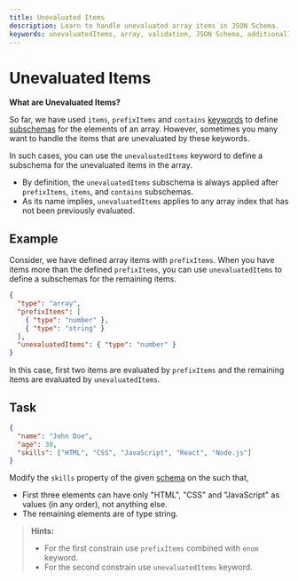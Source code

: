 ```yaml
---
title: Unevaluated Items
description: Learn to handle unevaluated array items in JSON Schema.
keywords: unevaluatedItems, array, validation, JSON Schema, additionalItems
---
```



# Unevaluated Items

**What are Unevaluated Items?**

So far, we have used `items`, `prefixItems` and `contains` [keywords](https://json-schema.org/learn/glossary#keyword) to define [subschemas](https://json-schema.org/learn/glossary#subschema) for the elements of an array. However, sometimes you many want to handle the items that are unevaluated by these keywords.

In such cases, you can use the `unevaluatedItems` keyword to define a subschema for the unevaluated items in the array.

- By definition, the `unevaluatedItems` subschema is always applied after `prefixItems`, `items`, and `contains` subschemas.
- As its name implies, `unevaluatedItems` applies to any array index that has not been previously evaluated.



## Example

Consider, we have defined array items with `prefixItems`. When you have items more than the defined `prefixItems`, you can use `unevaluatedItems` to define a subschemas for the remaining items.


```json
{
  "type": "array",
  "prefixItems": [
    { "type": "number" },
    { "type": "string" }
  ],
  "unevaluatedItems": { "type": "number" }
}
```

In this case, first two items are evaluated by `prefixItems` and the remaining items are evaluated by `unevaluatedItems`.


## Task 

```json 
{
  "name": "John Doe",
  "age": 30,
  "skills": ["HTML", "CSS", "JavaScript", "React", "Node.js"]
}
```

Modify the `skills` property of the given [schema](https://json-schema.org/learn/glossary#schema) on the <SideEditorLink/> such that, 
- First three elements can have only "HTML", "CSS" and "JavaScript" as values (in any order), not anything else.
- The remaining elements are of type string.

> **Hints:** 
> - For the first constrain use `prefixItems` combined with `enum` keyword.
> - For the second constrain use `unevaluatedItems` keyword.